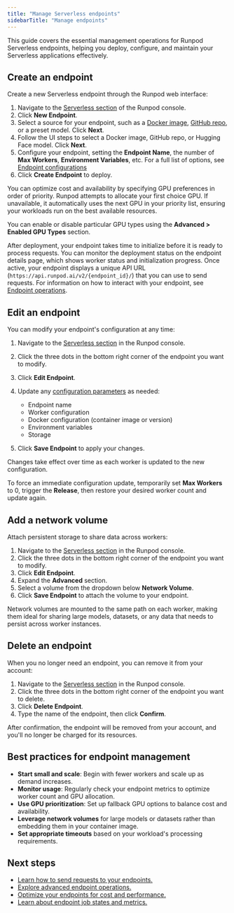 ```yaml
---
title: "Manage Serverless endpoints"
sidebarTitle: "Manage endpoints"
---
```


This guide covers the essential management operations for Runpod Serverless endpoints, helping you deploy, configure, and maintain your Serverless applications effectively.

## Create an endpoint

Create a new Serverless endpoint through the Runpod web interface:

1. Navigate to the [Serverless section](https://www.runpod.io/console/serverless) of the Runpod console.
2. Click **New Endpoint**.
3. Select a source for your endpoint, such as a [Docker image](/serverless/workers/deploy), [GitHub repo](/serverless/workers/github-integration), or a preset model. Click **Next**.
4. Follow the UI steps to select a Docker image, GitHub repo, or Hugging Face model. Click **Next**.
5. Configure your endpoint, setting the **Endpoint Name**, the number of **Max Workers**, **Environment Variables**, etc. For a full list of options, see [Endpoint configurations](/serverless/endpoints/endpoint-configurations)
6. Click **Create Endpoint** to deploy.

<Tip>

You can optimize cost and availability by specifying GPU preferences in order of priority. Runpod attempts to allocate your first choice GPU. If unavailable, it automatically uses the next GPU in your priority list, ensuring your workloads run on the best available resources.

You can enable or disable particular GPU types using the **Advanced > Enabled GPU Types** section.

</Tip>

After deployment, your endpoint takes time to initialize before it is ready to process requests. You can monitor the deployment status on the endpoint details page, which shows worker status and initialization progress. Once active, your endpoint displays a unique API URL (`https://api.runpod.ai/v2/{endpoint_id}/`) that you can use to send requests. For information on how to interact with your endpoint, see [Endpoint operations](/serverless/endpoints/operations).

## Edit an endpoint

You can modify your endpoint's configuration at any time:

1. Navigate to the [Serverless section](https://www.runpod.io/console/serverless) in the Runpod console.

2. Click the three dots in the bottom right corner of the endpoint you want to modify.

3. Click **Edit Endpoint**.

4. Update any [configuration parameters](/serverless/endpoints/endpoint-configurations) as needed:

   * Endpoint name
   * Worker configuration
   * Docker configuration (container image or version)
   * Environment variables
   * Storage

5. Click **Save Endpoint** to apply your changes.

Changes take effect over time as each worker is updated to the new configuration.

<Tip>

To force an immediate configuration update, temporarily set **Max Workers** to 0, trigger the **Release**, then restore your desired worker count and update again.

</Tip>

## Add a network volume

Attach persistent storage to share data across workers:

1. Navigate to the [Serverless section](https://www.runpod.io/console/serverless) in the Runpod console.
2. Click the three dots in the bottom right corner of the endpoint you want to modify.
3. Click **Edit Endpoint**.
4. Expand the **Advanced** section.
5. Select a volume from the dropdown below **Network Volume**.
6. Click **Save Endpoint** to attach the volume to your endpoint.

Network volumes are mounted to the same path on each worker, making them ideal for sharing large models, datasets, or any data that needs to persist across worker instances.

## Delete an endpoint

When you no longer need an endpoint, you can remove it from your account:

1. Navigate to the [Serverless section](https://www.runpod.io/console/serverless) in the Runpod console.
2. Click the three dots in the bottom right corner of the endpoint you want to delete.
3. Click **Delete Endpoint**.
4. Type the name of the endpoint, then click **Confirm**.

After confirmation, the endpoint will be removed from your account, and you'll no longer be charged for its resources.

## Best practices for endpoint management

* **Start small and scale**: Begin with fewer workers and scale up as demand increases.
* **Monitor usage**: Regularly check your endpoint metrics to optimize worker count and GPU allocation.
* **Use GPU prioritization**: Set up fallback GPU options to balance cost and availability.
* **Leverage network volumes** for large models or datasets rather than embedding them in your container image.
* **Set appropriate timeouts** based on your workload's processing requirements.

## Next steps

* [Learn how to send requests to your endpoints.](/serverless/endpoints/send-requests)
* [Explore advanced endpoint operations.](/serverless/endpoints/operations)
* [Optimize your endpoints for cost and performance.](/serverless/endpoints/endpoint-configurations)
* [Learn about endpoint job states and metrics.](/serverless/endpoints/job-states)
